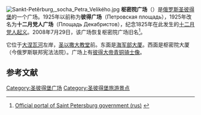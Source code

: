 {{coord|59.936|N|30.303|E|display=title}}
[[Image:Sankt-Petěrburg,_socha_Petra_Velikého.jpg|thumb]]
'''枢密院广场'''（{{lang-ru|Сенатская площадь}}）是[[俄罗斯|俄罗斯]][[圣彼得堡|圣彼得堡]]的一个广场。1925年以前称为'''彼得广场'''（Петровская площадь），1925年改名为'''十二月党人广场'''（Площадь Декабристов），纪念1825年在此发生的[[十二月党人起义|十二月党人起义]]。2008年7月29日，该广场恢复枢密院广场旧名<ref>[http://www.gov.spb.ru/today?newsid=55931 Official portal of Saint Petersburg government (rus)] {{webarchive|url=https://archive.is/20120805055047/http://www.gov.spb.ru/today?newsid=55931 |date=2012-08-05 }} </ref>。

它位于[[大涅瓦河|大涅瓦河]]左岸，[[圣以撒大教堂|圣以撒大教堂]]前。东面是[[海军部大厦_(圣彼得堡)|海军部大厦]]。西面是枢密院大厦（今俄罗斯联邦宪法法院）。广场上有[[彼得大帝青铜骑士像|彼得大帝青铜骑士像]]。

== 参考文献 ==
{{reflist}}
{{commonscat|Senate Square, Saint Petersburg}}

[[Category:圣彼得堡广场|Category:圣彼得堡广场]]
[[Category:圣彼得堡旅游景点|Category:圣彼得堡旅游景点]]